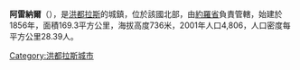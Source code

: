 '''阿雷納爾'''（{{lang-es|Arenal}}），是[[洪都拉斯|洪都拉斯]]的城鎮，位於該國北部，由[[約羅省|約羅省]]負責管轄，始建於1856年，面積169.3平方公里，海拔高度736米，2001年人口4,806，人口密度每平方公里28.39人。

{{Coord|15|21|N|86|50|W|source:itwiki_region:HN|display=title}}

{{Honduras-geo-stub}}
[[Category:洪都拉斯城市|Category:洪都拉斯城市]]